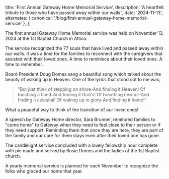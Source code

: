 
  title: 'First Annual Gateway Home Memorial Service',
  description: 'A heartfelt tribute to those who have passed away within our walls.',
  date: '2024-11-13',
  alternates: {
    canonical: '/blog/first-annual-gateway-home-memorial-service'
  },
};

<BlogHeader
  title="First Annual Gateway Home Memorial Service"
  author="Sara Brunner"
/>

The first annual Gateway Home Memorial service was held on November 13, 2024 at the 1st Baptist Church in Attica.

<BlogImage
  src="/events.jpeg"
  alt="Memorial service events"
  caption="The memorial service recognized 77 souls that have lived and passed away within our walls."
/>

The service recognized the 77 souls that have lived and passed away within our walls. It was a time for the families to reconnect with the caregivers that assisted with their loved ones. A time to reminisce about their loved ones. A time to remember.

<BlogImage
  src="/candle.jpeg"
  alt="Candle lit in remembrance"
  caption="A candle lit in remembrance of those who have passed."
/>

Board President Doug Domes sang a beautiful song which talked about the beauty of waking up in Heaven. One of the lyrics that stood out to me was,

> "But just think of stepping on shore-And finding it Heaven! Of touching a hand-And finding it God's! Of breathing new air-And finding it celestial! Of waking up in glory-And finding it home!"

What a peaceful way to think of the transition of our loved ones!

<BlogImage
  src="/table.jpeg"
  alt="Memorial table"
  caption="A memorial table set up to honor those who have passed."
/>

A speech by Gateway Home director, Sara Brunner, reminded families to "come home" to Gateway when they need to feel close to their person or if they need support. Reminding them that once they are here, they are part of the family and our care for them stays even after their loved one has gone.

The candlelight service concluded with a lovely fellowship hour complete with pie made and served by Rosie Domes and the ladies of the 1st Baptist church.

<BlogImage
  src="/pie.jpeg"
  alt="Pie served at the fellowship hour"
  caption="Delicious pies served during the fellowship hour."
/>

A yearly memorial service is planned for each November to recognize the folks who graced our home that year.

<BlogImage
  src="/walkway.jpeg"
  alt="Walkway at Gateway Home"
  caption="The walkway at Gateway Home, a place of comfort and remembrance."
/>
